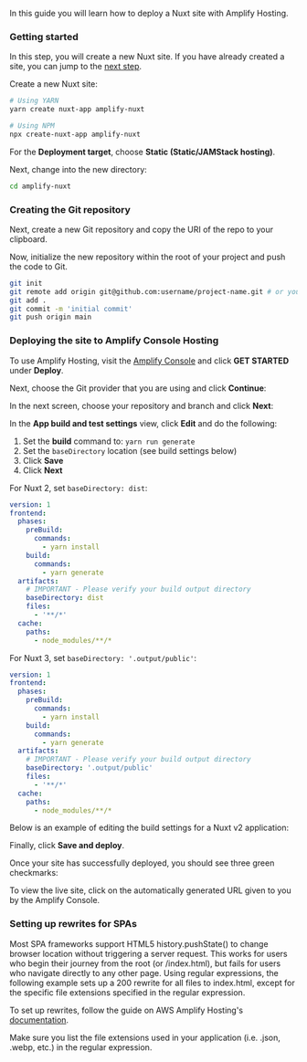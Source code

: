 In this guide you will learn how to deploy a Nuxt site with Amplify Hosting.

### Getting started

<Callout>

In this step, you will create a new Nuxt site. If you have already created a site, you can jump to the [next step](#creating-the-git-repository).

</Callout>

Create a new Nuxt site:

```sh
# Using YARN
yarn create nuxt-app amplify-nuxt

# Using NPM
npx create-nuxt-app amplify-nuxt
```

For the __Deployment target__, choose __Static (Static/JAMStack hosting)__.

Next, change into the new directory:

```sh
cd amplify-nuxt
```

### Creating the Git repository

Next, create a new Git repository and copy the URI of the repo to your clipboard.

 

Now, initialize the new repository within the root of your project and push the code to Git.

```sh
git init
git remote add origin git@github.com:username/project-name.git # or your git repository location
git add .
git commit -m 'initial commit'
git push origin main
```

### Deploying the site to Amplify Console Hosting

To use Amplify Hosting, visit the [Amplify Console](https://console.aws.amazon.com/amplify/home) and click __GET STARTED__ under __Deploy__.

 

Next, choose the Git provider that you are using and click __Continue__:

 

In the next screen, choose your repository and branch and click __Next__:

 

In the __App build and test settings__ view, click __Edit__ and do the following:

1. Set the __build__ command to: `yarn run generate`
2. Set the `baseDirectory` location (see build settings below)
3. Click __Save__
4. Click __Next__

For Nuxt 2, set `baseDirectory: dist`:
```yaml
version: 1
frontend:
  phases:
    preBuild:
      commands:
        - yarn install
    build:
      commands:
        - yarn generate
  artifacts:
    # IMPORTANT - Please verify your build output directory
    baseDirectory: dist
    files:
      - '**/*'
  cache:
    paths:
      - node_modules/**/*

```

For Nuxt 3, set `baseDirectory: '.output/public'`:
```yaml
version: 1
frontend:
  phases:
    preBuild:
      commands:
        - yarn install
    build:
      commands:
        - yarn generate
  artifacts:
    # IMPORTANT - Please verify your build output directory
    baseDirectory: '.output/public'
    files:
      - '**/*'
  cache:
    paths:
      - node_modules/**/*

```

Below is an example of editing the build settings for a Nuxt v2 application:
 

Finally, click __Save and deploy__.

Once your site has successfully deployed, you should see three green checkmarks:

 

To view the live site, click on the automatically generated URL given to you by the Amplify Console.

### Setting up rewrites for SPAs

Most SPA frameworks support HTML5 history.pushState() to change browser location without triggering a server request. This works for users who begin their journey from the root (or /index.html), but fails for users who navigate directly to any other page. Using regular expressions, the following example sets up a 200 rewrite for all files to index.html, except for the specific file extensions specified in the regular expression.

To set up rewrites, follow the guide on AWS Amplify Hosting's [documentation](https://docs.aws.amazon.com/amplify/latest/userguide/redirects.html#redirects-for-single-page-web-apps-spa).

<Callout>
Make sure you list the file extensions used in your application (i.e. .json, .webp, etc.) in the regular expression.
</Callout>
